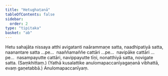 ```yaml
---
title: "Hetughaṭanā"
tableOfContents: false
sidebar:
  order: 2
type: "tipitaka"
basket: "ab"
---
```



<DynamicBreadcrumb />

<Division number="94">

<Paragraph number="2799">
Hetu sahajāta nissaya atthi avigatanti naārammaṇe satta, naadhipatiyā satta, naanantare satta …pe…  naaññamaññe cattāri …pe…  navipāke cattāri …pe…  nasampayutte cattāri, navippayutte tīṇi, nonatthiyā satta, novigate satta. (Saṃkhittaṃ.)
</Paragraph>

<Paragraph number="2800">
(Yathā kusalattike anulomapaccanīyagaṇanā vibhattā, evaṃ gaṇetabbā.)

</Paragraph>
</Division>

<Paragraph number="2801" type="center">
Anulomapaccanīyaṃ.
</Paragraph>